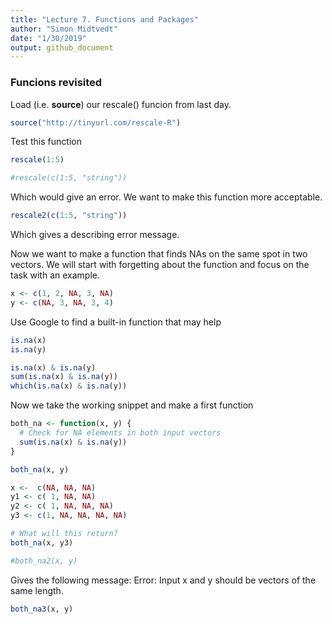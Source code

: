 ```yaml
---
title: "Lecture 7. Functions and Packages"
author: "Simon Midtvedt"
date: "1/30/2019"
output: github_document
---
```


### Funcions revisited

Load (i.e. **source**) our rescale() funcion from last day.

```r
source("http://tinyurl.com/rescale-R")
```

Test this function

```r
rescale(1:5)
```

```r
#rescale(c(1:5, "string"))
```

Which would give an error. We want to make this function more acceptable.

```r
rescale2(c(1:5, "string"))
```

Which gives a describing error message.

Now we want to make a function that finds NAs on the same spot in two vectors. We will start with forgetting about the function and focus on the task with an example.

```r
x <- c(1, 2, NA, 3, NA)
y <- c(NA, 3, NA, 3, 4)
```

Use Google to find a built-in function that may help

```r
is.na(x)
is.na(y)

is.na(x) & is.na(y)
sum(is.na(x) & is.na(y))
which(is.na(x) & is.na(y))
```

Now we take the working snippet and make a first function

```r
both_na <- function(x, y) {
  # Check for NA elements in both input vectors
  sum(is.na(x) & is.na(y))
}
```

```r
both_na(x, y)
```

```r
x <-  c(NA, NA, NA)
y1 <- c( 1, NA, NA)
y2 <- c( 1, NA, NA, NA)
y3 <- c(1, NA, NA, NA, NA)
```

```r
# What will this return?
both_na(x, y3)
```

```r
#both_na2(x, y)
```
Gives the following message: Error: Input x and y should be vectors of the same length.
```r
both_na3(x, y)
```



